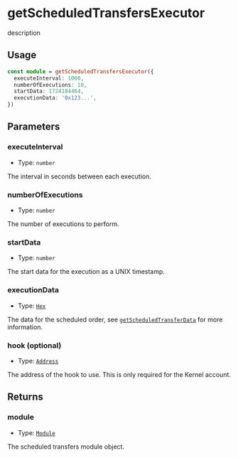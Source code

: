 # getScheduledTransfersExecutor

description

## Usage

```typescript copy
const module = getScheduledTransfersExecutor({
  executeInterval: 1000,
  numberOfExecutions: 10,
  startData: 1724184464,
  executionData: '0x123...',
})
```

## Parameters

### executeInterval

- Type: `number`

The interval in seconds between each execution.

### numberOfExecutions

- Type: `number`

The number of executions to perform.

### startData

- Type: `number`

The start data for the execution as a UNIX timestamp.

### executionData

- Type: [`Hex`](https://viem.sh/docs/glossary/types#hex)

The data for the scheduled order, see [`getScheduledTransferData`](/module-sdk/modules/scheduled-transfers/getScheduledTransferData) for more information.

### hook (optional)

- Type: [`Address`](https://viem.sh/docs/glossary/types#address)

The address of the hook to use. This is only required for the Kernel account.

## Returns

### module

- Type: [`Module`](/module-sdk/glossary/types.mdx#module)

The scheduled transfers module object.
